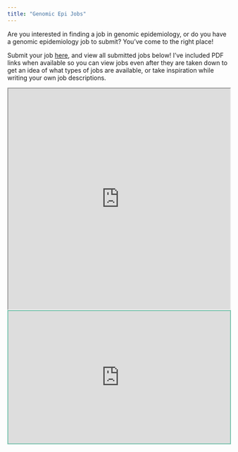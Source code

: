 ```yaml
---
title: "Genomic Epi Jobs"
---
```


Are you interested in finding a job in genomic epidemiology, or do you have a genomic epidemiology job to submit? You've come to the right place!

Submit your job [here](https://docs.google.com/forms/d/e/1FAIpQLSfmT9udwf-E07_UNUDVS7fX5lLUxOk2QTwlcUu-0wVd9AgTCA/viewform?usp=sf_link), and view all submitted jobs below! I've included PDF links when available so you can view jobs even after they are taken down to get an idea of what types of jobs are available, or take inspiration while writing your own job descriptions.

```{=html}
<iframe width="100%" height="500" scrolling="no" style="overflow:hidden" src="https://docs.google.com/spreadsheets/d/e/2PACX-1vTPNukvK08F8J7p08jLX7M6gCFkfwSJyCHeyaimfmi-bS-zdtmZAxOKQYhYtlwfmTSW3vZ_d34lb_Ay/pubhtml?gid=0&amp;single=true&amp;widget=false&amp;headers=false"></iframe>
```
```{=html}
<iframe src="https://genomicepi.substack.com/embed" width="100%" height="300" style="border:2px solid #78c2ad; background:#f3969a;" frameborder="0" scrolling="no"></iframe>
```
